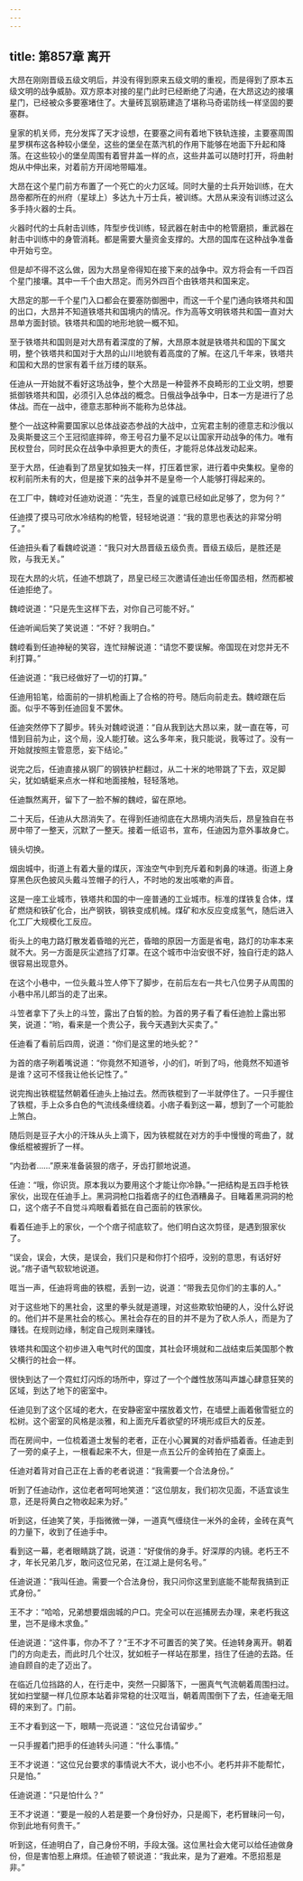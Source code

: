```yaml
---
---
---
```

title: 第857章 离开
---



大昂在刚刚晋级五级文明后，并没有得到原来五级文明的重视，而是得到了原本五级文明的战争威胁。双方原本对接的星门此时已经断绝了沟通，在大昂这边的接壤星门，已经被众多要塞堵住了。大量砖瓦钢筋建造了堪称马奇诺防线一样坚固的要塞群。

皇家的机关师，充分发挥了天才设想，在要塞之间有着地下铁轨连接，主要塞周围星罗棋布这各种较小堡垒，这些的堡垒在蒸汽机的作用下能够在地面下升起和降落。在这些较小的堡垒周围有着窨井盖一样的点，这些井盖可以随时打开，将曲射炮从中伸出来，对着前方开阔地带瞄准。

大昂在这个星门前方布置了一个死亡的火力区域。同时大量的士兵开始训练，在大昂帝都所在的州府（星球上）多达九十万士兵，被训练。大昂从来没有训练过这么多手持火器的士兵。

火器时代的士兵射击训练，阵型步伐训练，轻武器在射击中的枪管磨损，重武器在射击中训练中的身管消耗。都是需要大量资金支撑的。大昂的国库在这种战争准备中开始亏空。

但是却不得不这么做，因为大昂皇帝得知在接下来的战争中。双方将会有一千四百个星门接壤。其中一千个由大昂定。而另外四百个由铁塔共和国来定。

大昂定的那一千个星门入口都会在要塞防御圈中，而这一千个星门通向铁塔共和国的出口，大昂并不知道铁塔共和国境内的情况。作为高等文明铁塔共和国一直对大昂单方面封锁。铁塔共和国的地形地貌一概不知。

至于铁塔共和国则是对大昂有着深度的了解，大昂原本就是铁塔共和国的下属文明，整个铁塔共和国对于大昂的山川地貌有着高度的了解。在这几千年来，铁塔共和国和大昂的世家有着千丝万缕的联系。

任迪从一开始就不看好这场战争，整个大昂是一种营养不良畸形的工业文明，想要抵御铁塔共和国，必须引入总体战的概念。日俄战争战争中，日本一方是进行了总体战。而在一战中，德意志那种尚不能称为总体战。

整个一战这种需要国家以总体战姿态参战的大战中，立宪君主制的德意志和沙俄以及奥斯曼这三个王冠彻底摔碎，帝王号召力量不足以让国家开动战争的伟力。唯有民权登台，同时民众在战争中承担更大的责任，才能将总体战发动起来。

至于大昂，任迪看到了昂皇犹如独夫一样，打压着世家，进行着中央集权。皇帝的权利前所未有的大，但是接下来的战争并不是皇帝一个人能够打得起来的。

在工厂中，魏崆对任迪劝说道：“先生，吾皇的诚意已经如此足够了，您为何？”

任迪摸了摸马可欣水冷结构的枪管，轻轻地说道：“我的意思也表达的非常分明了。”

任迪扭头看了看魏崆说道：“我只对大昂晋级五级负责。晋级五级后，是胜还是败，与我无关。”

现在大昂的火坑，任迪不想跳了，昂皇已经三次邀请任迪出任帝国丞相，然而都被任迪拒绝了。

魏崆说道：“只是先生这样下去，对你自己可能不好。”

任迪听闻后笑了笑说道：“不好？我明白。”

魏崆看到任迪神秘的笑容，连忙辩解说道：“请您不要误解。帝国现在对您并无不利打算。”

任迪说道：“我已经做好了一切的打算。”

任迪用铅笔，给面前的一排机枪画上了合格的符号。随后向前走去。魏崆跟在后面。似乎不等到任迪回复不罢休。

任迪突然停下了脚步。转头对魏崆说道：“自从我到达大昂以来，就一直在等，可惜到目前为止，这个局，没人能打破。这么多年来，我只能说，我等过了。没有一开始就按照主管意愿，妄下结论。”

说完之后，任迪直接从钢厂的钢铁护栏翻过，从二十米的地带跳了下去，双足脚尖，犹如蜻蜓来点水一样和地面接触，轻轻落地。

任迪飘然离开，留下了一脸不解的魏崆，留在原地。

二十天后，任迪从大昂消失了。在得到任迪彻底在大昂境内消失后，昂皇独自在书房中带了一整天，沉默了一整天。接着一纸诏书，宣布，任迪因为意外事故身亡。

镜头切换。

烟囱城中，街道上有着大量的煤灰，浑浊空气中到充斥着和刺鼻的味道。街道上身穿黑色灰色披风头戴斗笠帽子的行人，不时地的发出咳嗽的声音。

这是一座工业城市，铁塔共和国的中一座普通的工业城市。标准的煤铁复合体，煤矿燃烧和铁矿化合，出产钢铁，钢铁变成机械。煤矿和水反应变成氢气，随后进入化工厂大规模化工反应。

街头上的电力路灯散发着昏暗的光芒，昏暗的原因一方面是省电，路灯的功率本来就不大。另一方面是灰尘遮挡了灯罩。在这个城市中治安很不好，独自行走的路人很容易出现意外。

在这个小巷中，一位头戴斗笠人停下了脚步，在前后左右一共七八位男子从周围的小巷中吊儿郎当的走了出来。

斗笠者拿下了头上的斗笠，露出了白皙的脸。为首的男子看了看任迪脸上露出邪笑，说道：“哟，看来是一个贵公子，我今天遇到大买卖了。”

任迪看了看前后四周，说道：“你们是这里的地头蛇？”

为首的痞子咧着嘴说道：“你竟然不知道爷，小的们，听到了吗，他竟然不知道爷是谁？这可不怪我让他长记性了。”

说完掏出铁棍猛然朝着任迪头上抽过去。然而铁棍到了一半就停住了。一只手握住了铁棍，手上众多白色的气流线条缠绕着。小痞子看到这一幕，想到了一个可能脸上煞白。

随后则是豆子大小的汗珠从头上滴下，因为铁棍就在对方的手中慢慢的弯曲了，就像纸棍被握折了一样。

“内劲者……”原来准备装狠的痞子，牙齿打颤地说道。

任迪：“哦，你识货。原本我以为要用这个才能让你冷静。”一把结构是五四手枪铁家伙，出现在任迪手上。黑洞洞枪口指着痞子的红色酒糟鼻子。目睹着黑洞洞的枪口，这个痞子不自觉斗鸡眼看着抵在自己面前的铁家伙。

看着任迪手上的家伙，一个个痞子彻底软了。他们明白这次剪径，是遇到狠家伙了。

“误会，误会，大侠，是误会，我们只是和你打个招呼，没别的意思，有话好好说。”痞子语气软软地说道。

哐当一声，任迪将弯曲的铁棍，丢到一边，说道：“带我去见你们的主事的人。”

对于这些地下的黑社会，这里的拳头就是道理，对这些欺软怕硬的人，没什么好说的。他们并不是黑社会的核心。黑社会存在的目的并不是为了砍人杀人，而是为了赚钱。在规则边缘，制定自己规则来赚钱。

铁塔共和国这个初步进入电气时代的国度，其社会环境就和二战结束后美国那个教父横行的社会一样。

很快到达了一个霓虹灯闪烁的场所中，穿过了一个个雌性放荡叫声雄心肆意狂笑的区域，到达了地下的密室中。

任迪见到了这个区域的老大，在安静密室中摆放着文竹，在墙壁上画着傲雪挺立的松树。这个密室的风格是淡雅，和上面充斥着欲望的环境形成巨大的反差。

而在房间中，一位梳着道士发髻的老者，正在小心翼翼的对香炉插着香。任迪走到了一旁的桌子上，一根看起来不大，但是一点五公斤的金砖拍在了桌面上。

任迪对着背对自己正在上香的老者说道：“我需要一个合法身份。”

听到了任迪动作，这位老者呵呵地笑道：“这位朋友，我们初次见面，不适宜谈生意，还是将黄白之物收起来为好。”

听到这，任迪笑了笑，手指微微一弹，一道真气缠绕住一米外的金砖，金砖在真气的力量下，收到了任迪手中。

看到这一幕，老者眼睛跳了跳，说道：“好俊俏的身手。好深厚的内镜。老朽王不才，年长兄弟几岁，敢问这位兄弟，在江湖上是何名号。”

任迪说道：“我叫任迪。需要一个合法身份，我只问你这里到底能不能帮我搞到正式身份。”

王不才：“哈哈，兄弟想要烟囱城的户口。完全可以在巡捕房去办理，来老朽我这里，岂不是缘木求鱼。”

任迪说道：“这件事，你办不了？”王不才不可置否的笑了笑。任迪转身离开。朝着门的方向走去，而此时几个壮汉，犹如桩子一样站在那里，挡住了任迪的去路。任迪自顾自的走了迈出了。

在临近几位挡路的人，在行走中，突然一只脚落下，一圈真气气流朝着周围扫过。犹如扫堂腿一样几位原本站着非常稳的壮汉哐当，朝着周围倒下了去，任迪毫无阻碍的来到了。门前。

王不才看到这一下，眼睛一亮说道：“这位兄台请留步。”

一只手握着门把手的任迪转头问道：“什么事情。”

王不才说道：“这位兄台要求的事情说大不大，说小也不小。老朽并非不能帮忙，只是怕。”

任迪说道：“只是怕什么？”

王不才说道：“要是一般的人若是要一个身份好办，只是阁下，老朽冒昧问一句，你到此地有何贵干。”

听到这，任迪明白了，自己身份不明，手段太强。这位黑社会大佬可以给任迪做身份，但是害怕惹上麻烦。任迪顿了顿说道：“我此来，是为了避难。不愿招惹是非。”